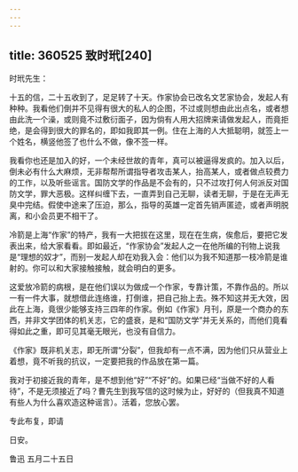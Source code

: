 ```yaml
---
---
---
```

title: 360525 致时玳[240]
---




时玳先生：

十五的信，二十五收到了，足足转了十天。作家协会已改名文艺家协会，发起人有种种。我看他们倒并不见得有很大的私人的企图，不过或则想由此出点名，或者想由此洗一个澡，或则竟不过敷衍面子，因为倘有人用大招牌来请做发起人，而竟拒绝，是会得到很大的罪名的，即如我即其一例。住在上海的人大抵聪明，就签上一个姓名，横竖他签了也什么不做，像不签一样。

我看你也还是加入的好，一个未经世故的青年，真可以被逼得发疯的。加入以后，倒未必有什么大麻烦，无非帮帮所谓指导者攻击某人，抬高某人，或者做点较费力的工作，以及听些谣言。国防文学的作品是不会有的，只不过攻打何人何派反对国防文学，罪大恶极。这样纠缠下去，一直弄到自己无聊，读者无聊，于是在无声无臭中完结。假使中途来了压迫，那么，指导的英雄一定首先销声匿迹，或者声明脱离，和小会员更不相干了。

冷箭是上海“作家”的特产，我有一大把拔在这里，现在在生病，俟愈后，要把它发表出来，给大家看看。即如最近，“作家协会”发起人之一在他所编的刊物上说我是“理想的奴才”，而别一发起人却在劝我入会：他们以为我不知道那一枝冷箭是谁射的。你可以和大家接触接触，就会明白的更多。

这爱放冷箭的病根，是在他们误以为做成一个作家，专靠计策，不靠作品的。所以一有一件大事，就想借此连络谁，打倒谁，把自己抬上去。殊不知这并无大效，因此在上海，竟很少能够支持三四年的作家。例如《作家》月刊，原是一个商办的东西，并非文学团体的机关志，它的盛衰，是和“国防文学”并无关系的，而他们竟看得如此之重，即可见其毫无眼光，也没有自信力。

《作家》既非机关志，即无所谓“分裂”，但我却有一点不满，因为他们只从营业上着想，竟不听我的抗议，一定要把我的作品放在第一篇。

我对于初接近我的青年，是不想到他“好”“不好”的。如果已经“当做不好的人看待”，不是无须接近了吗？曹先生到我写信的这时候为止，好好的（但我真不知道有些人为什么喜欢造这种谣言）。活着，您放心罢。

专此布复，即请

日安。

鲁迅 五月二十五日